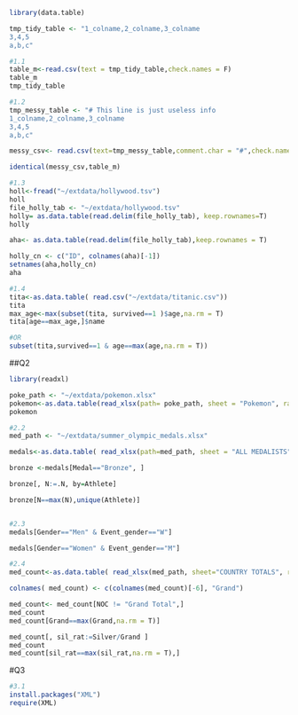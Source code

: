 ```r

library(data.table)

tmp_tidy_table <- "1_colname,2_colname,3_colname
3,4,5
a,b,c"

#1.1
table_m<-read.csv(text = tmp_tidy_table,check.names = F)
table_m
tmp_tidy_table

#1.2
tmp_messy_table <- "# This line is just useless info
1_colname,2_colname,3_colname
3,4,5
a,b,c"

messy_csv<- read.csv(text=tmp_messy_table,comment.char = "#",check.names = F)

identical(messy_csv,table_m)

#1.3
holl<-fread("~/extdata/hollywood.tsv")
holl
file_holly_tab <- "~/extdata/hollywood.tsv"
holly= as.data.table(read.delim(file_holly_tab), keep.rownames=T)
holly

aha<- as.data.table(read.delim(file_holly_tab),keep.rownames = T)

holly_cn <- c("ID", colnames(aha)[-1])
setnames(aha,holly_cn)
aha

#1.4
tita<-as.data.table( read.csv("~/extdata/titanic.csv"))
tita
max_age<-max(subset(tita, survived==1 )$age,na.rm = T)
tita[age==max_age,]$name

#OR 
subset(tita,survived==1 & age==max(age,na.rm = T))
```

##Q2
```r
library(readxl)

poke_path <- "~/extdata/pokemon.xlsx"
pokemon<-as.data.table(read_xlsx(path= poke_path, sheet = "Pokemon", range = "B1:D11"))
pokemon

#2.2
med_path <- "~/extdata/summer_olympic_medals.xlsx"

medals<-as.data.table( read_xlsx(path=med_path, sheet = "ALL MEDALISTS"))

bronze <-medals[Medal=="Bronze", ]

bronze[, N:=.N, by=Athlete]

bronze[N==max(N),unique(Athlete)]


#2.3
medals[Gender=="Men" & Event_gender=="W"]

medals[Gender=="Women" & Event_gender=="M"]

#2.4
med_count<-as.data.table( read_xlsx(med_path, sheet="COUNTRY TOTALS", range="A147:F286"))

colnames( med_count) <- c(colnames(med_count)[-6], "Grand")

med_count<- med_count[NOC != "Grand Total",]
med_count
med_count[Grand==max(Grand,na.rm = T)]

med_count[, sil_rat:=Silver/Grand ]
med_count
med_count[sil_rat==max(sil_rat,na.rm = T),]
```

#Q3
```r
#3.1
install.packages("XML")
require(XML)
```


